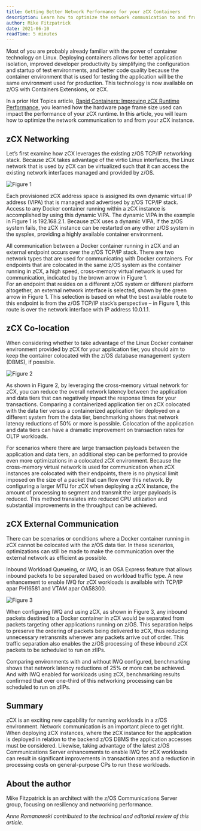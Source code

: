 ```yaml
---
title: Getting Better Network Performance for your zCX Containers
description: Learn how to optimize the network communication to and from your zCX instance.
author: Mike Fitzpatrick
date: 2021-06-10
readTime: 5 minutes
---
```


Most of you are probably already familiar with the power of container technology on Linux. Deploying 
containers allows for better application isolation, improved developer productivity by simplifying the 
configuration and startup of test environments, and better code quality because the container environment 
that is used for testing the application will be the same environment used for production. This technology 
is now available on z/OS with Containers Extensions, or zCX.   

In a prior Hot Topics article, [Rapid Containers: Improving zCX Runtime Performance](/2020/rapid-containers-improving-zcx-runtime-performance/), 
you learned how the hardware page frame size used can impact the performance of your zCX runtime. 
In this article, you will learn how to optimize the network communication to and from your zCX instance. 

## zCX Networking

Let’s first examine how zCX leverages the existing z/OS TCP/IP networking stack. Because zCX takes 
advantage of the virtio Linux interfaces, the Linux network that is used by zCX can be virtualized 
such that it can access the existing network interfaces managed and provided by z/OS.  

![Figure 1](images/image1.png "Figure 1")

Each provisioned zCX address space is assigned its own dynamic virtual IP address (VIPA) that is 
managed and advertised by z/OS TCP/IP stack. Access to any Docker container running within a zCX 
instance is accomplished by using this dynamic VIPA. The dynamic VIPA in the example in Figure 1 
is 192.168.2.1. Because zCX uses a dynamic VIPA, if the z/OS system fails, the zCX instance can be 
restarted on any other z/OS system in the sysplex, providing a highly available container environment.

All communication between a Docker container running in zCX and an external endpoint occurs over the z/OS 
TCP/IP stack. There are two network types that are used for communicating with Docker containers. 
For endpoints that are colocated in the same z/OS system as the container running in zCX, a high 
speed, cross-memory virtual network is used for communication, indicated by the brown arrow in Figure 1.  
For an endpoint that resides on a different z/OS system or different platform altogether, an external 
network interface is selected, shown by the green arrow in Figure 1. This selection is based on what the 
best available route to this endpoint is from the z/OS TCP/IP stack’s perspective – in Figure 1, this 
route is over the network interface with IP address 10.0.1.1.

## zCX Co-location

When considering whether to take advantage of the Linux Docker container environment provided by 
zCX for your application tier, you should aim to keep the container colocated with the z/OS database 
management system (DBMS), if possible. 

![Figure 2](images/image1.png "Figure 2")

As shown in Figure 2, by leveraging the cross-memory virtual network for zCX, you can reduce the 
overall network latency between the application and data tiers that can negatively impact the 
response times for your transactions. Comparing a containerized application tier on zCX colocated 
with the data tier versus a containerized application tier deployed on a different system from the 
data tier, benchmarking shows that network latency reductions of 50% or more is possible. Colocation 
of the application and data tiers can have a dramatic improvement on transaction rates for OLTP workloads. 

For scenarios where there are large transaction payloads between the application and data tiers, 
an additional step can be performed to provide even more optimizations in a colocated zCX environment. 
Because the cross-memory virtual network is used for communication when zCX instances are colocated with 
their endpoints, there is no physical limit imposed on the size of a packet that can flow over this network. 
By configuring a larger MTU for zCX when deploying a zCX instance, the amount of processing to segment 
and transmit the larger payloads is reduced. This method translates into reduced CPU utilization and 
substantial improvements in the throughput can be achieved.

## zCX External Communication

There can be scenarios or conditions where a Docker container running in zCX cannot be colocated with 
the z/OS data tier. In these scenarios, optimizations can still be made to make the communication over 
the external network as efficient as possible. 

Inbound Workload Queueing, or IWQ, is an OSA Express feature that allows inbound packets to be separated 
based on workload traffic type. A new enhancement to enable IWQ for zCX workloads is available with TCP/IP 
apar PH16581 and VTAM apar OA58300.  

![Figure 3](images/image1.png "Figure 3")

When configuring IWQ and using zCX, as shown in Figure 3, any inbound packets destined to a Docker 
container in zCX would be separated from packets targeting other applications running on z/OS. This 
separation helps to preserve the ordering of packets being delivered to zCX, thus reducing unnecessary 
retransmits whenever any packets arrive out of order. This traffic separation also enables the z/OS 
processing of these inbound zCX packets to be scheduled to run on zIIPs.

Comparing environments with and without IWQ configured, benchmarking shows that network latency 
reductions of 25% or more can be achieved. And with IWQ enabled for workloads using zCX, benchmarking 
results confirmed that over one-third of this networking processing can be scheduled to run on zIIPs. 

## Summary

zCX is an exciting new capability for running workloads in a z/OS environment. Network communication 
is an important piece to get right. When deploying zCX instances, where the zCX instance for the 
application is deployed in relation to the backend z/OS DBMS the application accesses must be considered. 
Likewise, taking advantage of the latest z/OS Communications Server enhancements to enable IWQ for zCX 
workloads can result in significant improvements in transaction rates and a reduction in processing costs 
on general-purpose CPs to run these workloads.

## About the author

Mike Fitzpatrick is an architect with the z/OS Communications Server group, focusing on resiliency and networking performance.

*Anne Romanowski contributed to the technical and editorial review of this article.*
